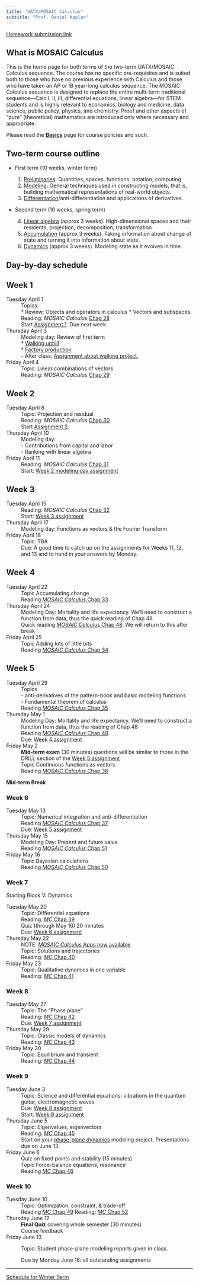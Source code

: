 ```yaml
---
title: "UATX/MOSAIC Calculus"
subtitle: "Prof. Daniel Kaplan"
---
```


[Homework submission link](https://docs.google.com/forms/d/e/1FAIpQLSdvTVopfAxoEUcmXzi7CH6YoTpUzEwy2B3mtLmrgWptfIckVA/viewform?usp=dialog target="_blank")


::: {.callout-note collapse=true}
## What is MOSAIC Calculus

This is the home page for both terms of the two-term UATX/MOSAIC Calculus sequence. The course has no specific pre-requisites and is suited both to those who have no previous experience with Calculus and those who have taken an AP or IB year-long calculus sequence. The MOSAIC Calculus sequence is designed to replace the entire multi-term traditional sequence---Calc I, II, III, differential equations, linear algebra---for STEM students and is highly relevant to economics, biology and medicine, data science, public policy, physics, and chemistry. Proof and other aspects of "pure" (theoretical) mathematics are introduced only where necessary and appropriate.
:::


Please read the [**Basics**](basics.html) page for course policies and such. 



::: {.callout-note collapse=true}
## Two-term course outline

* First term (10 weeks, winter term)

    1. [Preliminaries](https://www.mosaic-web.org/MOSAIC-Calculus/preliminaries-part.html): Quantities, spaces, functions, notation, computing
    2. [Modeling](https://www.mosaic-web.org/MOSAIC-Calculus/modeling-part.html): General techniques used in constructing models, that is, building mathematical representations of real-world objects.
    3. [Differentiation](https://www.mosaic-web.org/MOSAIC-Calculus/differentiation-part.html)/anti-differentiation and applications of derivatives.

* Second term (10 weeks, spring term)

    4. [Linear algebra](https://www.mosaic-web.org/MOSAIC-Calculus/linear-combinations-part.html) (approx 3 weeks). High-dimensional spaces and their residents, projection, decomposition, transformation
    5. [Accumulation](https://www.mosaic-web.org/MOSAIC-Calculus/accumulation-part.html) (approx 3 weeks). Taking information about change of state and turning it into information about state.
    6. [Dynamics](https://www.mosaic-web.org/MOSAIC-Calculus/dynamics-part.html) (approx 3 weeks). Modeling state as it evolves in time.
    
:::



## Day-by-day schedule

::: {.callout-note collapse=true}
## Week 1 

Tuesday April 1
: Topics:     
    * Review: Objects and operators in calculus
    * Vectors and subspaces.
: Reading: *MOSAIC Calculus* [Chap 28 ](https://www.mosaic-web.org/MOSAIC-Calculus/Linear-combinations/28-Vectors.html)     
: Start [Assignment 1](./assignments/Week-11/index-assignment-11.html). Due next week.

Thursday April 3
: Modeling day: Review of first term     
    * [Walking uphill](projects/Walking-uphill/)    
    * [Factory production](projects/Cobb-Douglas)    
    - After class: [Assignment about walking project.](./assignments/Week-11-project/index-walking-project.html)    

Friday April 4
: Topic: Linear combinations of vectors    
: Reading: *MOSAIC Calculus* [Chap 29 ](https://www.mosaic-web.org/MOSAIC-Calculus/Linear-combinations/29-linear-combinations.html)     

:::

::: {.callout-note collapse=true}
## Week 2 

Tuesday April 8
: Topic: Projection and residual    
: Reading: *MOSAIC Calculus* [Chap 30](https://www.mosaic-web.org/MOSAIC-Calculus/Linear-combinations/30-projection.html)    
: Start [Assignment 2](./assignments/Week-12/index-assignment-12.html).    

Thursday April 10
: Modeling day:    
- Contributions from capital and labor    
- Ranking with linear algebra    

Friday April 11
: Reading: *MOSAIC Calculus* [Chap 31](https://www.mosaic-web.org/MOSAIC-Calculus/Linear-combinations/31-target-problem.html)
: Start: [Week 2 modeling day assignment](assignments/Week-12-project/index-labor-capital.html)    

:::

::: {.callout-note collapse=true}
## Week 3 

Tuesday April 15
: Reading: *MOSAIC Calculus* [Chap 32](https://www.mosaic-web.org/MOSAIC-Calculus/Linear-combinations/32-stat-modeling.html)    
: Start: [Week 3 assignment](assignments/Week-13/index-assignment-13.html)    

Thursday April 17
: Modeling day: Functions as vectors & the Fourier Transform    

Friday April 18
: Topic: TBA     
: Due: A good time to catch up on the assignments for Weeks 11, 12, and 13 and to hand in your answers by Monday.
:::

::: {.callout-note collapse=true}
## Week 4 

Tuesday April 22    
: Topic Accumulating change
: Reading [*MOSAIC Calculus* Chap 33](https://www.mosaic-web.org/MOSAIC-Calculus/Accumulation/33-intro.html)

Thursday April 24    
: Modeling Day: Mortality and life expectancy. We'll need to construct a function from data, thus the quick reading of Chap 48
: Quick reading [*MOSAIC Calculus* Chap 48](https://www.mosaic-web.org/MOSAIC-Calculus/Manifestations/48-splines.html). We will return to this after break

Friday April 25    
: Topic Adding lots of little bits
: Reading [*MOSAIC Calculus* Chap 34](https://www.mosaic-web.org/MOSAIC-Calculus/Accumulation/34-visualizing.html)

:::

::: {.callout-note collapse=true}
## Week 5  {.unnumbered}

Tuesday April 29
: Topics    
- anti-derivatives of the pattern-book and basic modeling functions    
- Fundamental theorem of calculus    
: Reading [*MOSAIC Calculus* Chap 35](https://www.mosaic-web.org/MOSAIC-Calculus/Accumulation/35-integration.html)

Thursday May 1
: Modeling Day: Mortality and life expectancy. We'll need to construct a function from data, thus the reading of Chap 48
: Reading [*MOSAIC Calculus* Chap 48](https://www.mosaic-web.org/MOSAIC-Calculus/Manifestations/48-splines.html). 
: Due: [Week 4 assignment](assignments/Week-14/index-assignment-14.html)


Friday May 2
: **Mid-term exam** (30 minutes) questions will be similar to those in the DRILL section of the [Week 5 assignment](assignments/Week-15/index-assignment-15.html)
: Topic Continuous functions as vectors
: Reading [*MOSAIC Calculus* Chap 36](https://www.mosaic-web.org/MOSAIC-Calculus/Accumulation/36-functions.html) 

::: 

**Mid-term Break**

::: {.callout-note collapse=true}
### Week 6  {.unnumbered}

Tuesday May 13
: Topic: Numerical integration and anti-differentiation
: Reading [*MOSAIC Calculus* Chap 37](https://www.mosaic-web.org/MOSAIC-Calculus/Accumulation/37-euler.html)
: Due: [Week 5 assignment](assignments/Week-15/index-assignment-15.html)


Thursday May 15
: Modeling Day: Present and future value
: Reading [*MOSAIC Calculus* Chap 51](https://www.mosaic-web.org/MOSAIC-Calculus/Manifestations/51-future-value.html)

Friday May 16
: Topic Bayesian calculations
: Reading [*MOSAIC Calculus* Chap 50](https://www.mosaic-web.org/MOSAIC-Calculus/Manifestations/50-probability.html)
:::

::: {.callout-note collapse=true}
### Week 7 {.unnumbered}

Starting Block V: Dynamics

Tuesday May 20
: Topic: Differential equations
: Reading: [*MC* Chap 39](https://www.mosaic-web.org/MOSAIC-Calculus/Dynamics/39-diff-eq.html)
: Quiz (through May 16) 20 minutes
: Due: [Week 6 assignment](assignments/Week-16/index-assignment-16.html)

Thursday May 22
: NOTE: [*MOSAIC Calculus* Apps now available](https://dtkaplan.shinyapps.io/MOSAIC_Calc_apps/)
: Topic: Solutions and trajectories
: Reading: [*MC* Chap 40](https://www.mosaic-web.org/MOSAIC-Calculus/Dynamics/40-solution.html)

Friday May 23
: Topic: Qualitative dynamics in one variable
: Reading: [*MC* Chap 41](https://www.mosaic-web.org/MOSAIC-Calculus/Dynamics/41-flow-on-line.html)
:::

::: {.callout-note collapse=true}
### Week 8 {.unnumbered}

Tuesday May 27
: Topic: The "Phase plane"
: Reading: [*MC* Chap 42](https://www.mosaic-web.org/MOSAIC-Calculus/Dynamics/42-flow-on-plane.html)
: Due: [Week 7 assignment](assignments/Week-17/index-assignment-17.html)


Thursday May 29
: Topic: Classic models of dynamics
: Reading: [*MC* Chap 43](https://www.mosaic-web.org/MOSAIC-Calculus/Dynamics/43-modeling.html)


Friday May 30
: Topic: Equilibrium and transient
: Reading: [*MC* Chap 44](https://www.mosaic-web.org/MOSAIC-Calculus/Dynamics/44-equilibria.html)
:::

### Week 9 {.unnumbered}

Tuesday June 3
: Topic: Science and differential equations: vibrations in the quantum guitar, electromagnetic waves
: Due: [Week 8 assignment](assignments/Week-18/index-assignment-18.html)
: Start: [Week 9 assignment](assignments/Week-19/index-assignment-19.html)

Thursday June 5
: Topic: Eigenvalues, eigenvectors
: Reading: [*MC* Chap 45](https://www.mosaic-web.org/MOSAIC-Calculus/Dynamics/45-eigen.html)
: Start on your [phase-plane dynamics](assignments/Phase-plane-models/index-phase-plane.qmd) modeling project. Presentations due on June 13.

Friday June 6
: Quiz on fixed points and stability (15 minutes)
: Topic Force-balance equations, resonance
: Reading [*MC* Chap 46](https://www.mosaic-web.org/MOSAIC-Calculus/Dynamics/46-second-order.html)

### Week 10 {.unnumbered}


Tuesday June 10
: Topic: Optimization, constraint, & trade-off
: Reading [*MC* Chap 49](https://www.mosaic-web.org/MOSAIC-Calculus/Manifestations/49-optimization.html)
Reading: [*MC* Chap 52](https://www.mosaic-web.org/MOSAIC-Calculus/Manifestations/52-mechanics.html)

Thursday June 12
: **Final Quiz** covering whole semester (30 minutes) 
: Course feedback


Friday June 13

: Topic: Student phase-plane modeling reports given in class.
: Due by Monday June 16: all outstanding assignments 







-------

[Schedule for Winter Term](winter-term.html)




<!-- THIS IS PAST STUFF. YOU SHOULD BE EDITING ABOVE THIS LINE -->

